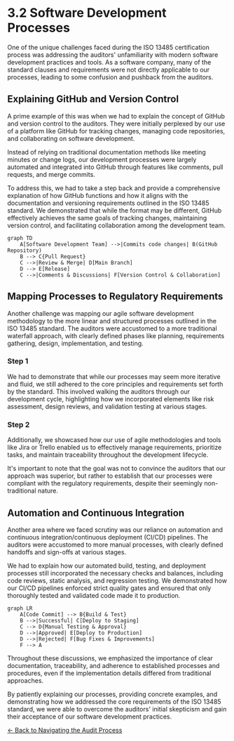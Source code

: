 
# 3.2 Software Development Processes

One of the unique challenges faced during the ISO 13485 certification process was addressing the auditors' unfamiliarity with modern software development practices and tools. As a software company, many of the standard clauses and requirements were not directly applicable to our processes, leading to some confusion and pushback from the auditors.

## Explaining GitHub and Version Control

A prime example of this was when we had to explain the concept of GitHub and version control to the auditors. They were initially perplexed by our use of a platform like GitHub for tracking changes, managing code repositories, and collaborating on software development.

<Callout emoji="💡">
Instead of relying on traditional documentation methods like meeting minutes or change logs, our development processes were largely automated and integrated into GitHub through features like comments, pull requests, and merge commits.
</Callout>

To address this, we had to take a step back and provide a comprehensive explanation of how GitHub functions and how it aligns with the documentation and versioning requirements outlined in the ISO 13485 standard. We demonstrated that while the format may be different, GitHub effectively achieves the same goals of tracking changes, maintaining version control, and facilitating collaboration among the development team.

```mermaid
graph TD
    A[Software Development Team] -->|Commits code changes| B(GitHub Repository)
    B --> C{Pull Request}
    C -->|Review & Merge| D[Main Branch]
    D --> E[Release]
    C -->|Comments & Discussions| F[Version Control & Collaboration]
```

## Mapping Processes to Regulatory Requirements

Another challenge was mapping our agile software development methodology to the more linear and structured processes outlined in the ISO 13485 standard. The auditors were accustomed to a more traditional waterfall approach, with clearly defined phases like planning, requirements gathering, design, implementation, and testing.

<Steps>

### Step 1

We had to demonstrate that while our processes may seem more iterative and fluid, we still adhered to the core principles and requirements set forth by the standard. This involved walking the auditors through our development cycle, highlighting how we incorporated elements like risk assessment, design reviews, and validation testing at various stages.

### Step 2

Additionally, we showcased how our use of agile methodologies and tools like Jira or Trello enabled us to effectively manage requirements, prioritize tasks, and maintain traceability throughout the development lifecycle.

</Steps>

<Callout emoji="⚠️">
It's important to note that the goal was not to convince the auditors that our approach was superior, but rather to establish that our processes were compliant with the regulatory requirements, despite their seemingly non-traditional nature.
</Callout>

## Automation and Continuous Integration

Another area where we faced scrutiny was our reliance on automation and continuous integration/continuous deployment (CI/CD) pipelines. The auditors were accustomed to more manual processes, with clearly defined handoffs and sign-offs at various stages.

We had to explain how our automated build, testing, and deployment processes still incorporated the necessary checks and balances, including code reviews, static analysis, and regression testing. We demonstrated how our CI/CD pipelines enforced strict quality gates and ensured that only thoroughly tested and validated code made it to production.

```mermaid
graph LR
    A[Code Commit] --> B{Build & Test}
    B -->|Successful| C[Deploy to Staging]
    C --> D{Manual Testing & Approval}
    D -->|Approved| E[Deploy to Production]
    D -->|Rejected| F[Bug Fixes & Improvements]
    F --> A
```

<Callout emoji="📝">
Throughout these discussions, we emphasized the importance of clear documentation, traceability, and adherence to established processes and procedures, even if the implementation details differed from traditional approaches.
</Callout>

By patiently explaining our processes, providing concrete examples, and demonstrating how we addressed the core requirements of the ISO 13485 standard, we were able to overcome the auditors' initial skepticism and gain their acceptance of our software development practices.

[← Back to Navigating the Audit Process](/navigating-audit-process)